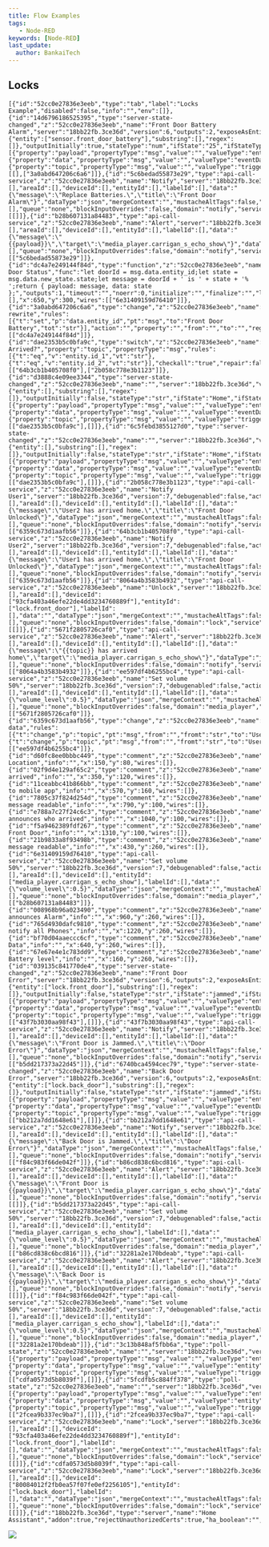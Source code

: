 ```yaml
---
title: Flow Examples
tags:
   - Node-RED
keywords: [Node-RED]
last_update:
  author: BankaiTech
---
```

## Locks
```
[{"id":"52cc0e27836e3eeb","type":"tab","label":"Locks Example","disabled":false,"info":"","env":[]},{"id":"14d6796186525395","type":"server-state-changed","z":"52cc0e27836e3eeb","name":"Front Door Battery Alarm","server":"18bb22fb.3ce36d","version":6,"outputs":2,"exposeAsEntityConfig":"","entities":{"entity":["sensor.front_door_battery"],"substring":[],"regex":[]},"outputInitially":true,"stateType":"num","ifState":"25","ifStateType":"num","ifStateOperator":"gte","outputOnlyOnStateChange":true,"for":"0","forType":"num","forUnits":"minutes","ignorePrevStateNull":true,"ignorePrevStateUnknown":true,"ignorePrevStateUnavailable":true,"ignoreCurrentStateUnknown":true,"ignoreCurrentStateUnavailable":true,"outputProperties":[{"property":"payload","propertyType":"msg","value":"","valueType":"entityState"},{"property":"data","propertyType":"msg","value":"","valueType":"eventData"},{"property":"topic","propertyType":"msg","value":"","valueType":"triggerId"}],"x":170,"y":300,"wires":[[],["3a0abd647206c6a6"]]},{"id":"5c6bedad55873e29","type":"api-call-service","z":"52cc0e27836e3eeb","name":"Notify","server":"18bb22fb.3ce36d","version":7,"debugenabled":false,"action":"notify.notify","floorId":[],"areaId":[],"deviceId":[],"entityId":[],"labelId":[],"data":"{\"message\":\"Replace Batteries.\",\"title\":\"Front Door Alarm\"}","dataType":"json","mergeContext":"","mustacheAltTags":false,"outputProperties":[],"queue":"none","blockInputOverrides":false,"domain":"notify","service":"notify","x":1170,"y":300,"wires":[[]]},{"id":"b28b607131a84483","type":"api-call-service","z":"52cc0e27836e3eeb","name":"Alert","server":"18bb22fb.3ce36d","version":7,"debugenabled":false,"action":"notify.alexa_media_carrigan_s_echo_show","floorId":[],"areaId":[],"deviceId":[],"entityId":[],"labelId":[],"data":"{\"message\":\"{{payload}}\",\"target\":\"media_player.carrigan_s_echo_show\"}","dataType":"json","mergeContext":"","mustacheAltTags":false,"outputProperties":[],"queue":"none","blockInputOverrides":false,"domain":"notify","service":"alexa_media_carrigan_s_echo_show","output_location":"","output_location_type":"none","x":1030,"y":300,"wires":[["5c6bedad55873e29"]]},{"id":"dc4a7e249144f84d","type":"function","z":"52cc0e27836e3eeb","name":"Check Door Status","func":"let doorId = msg.data.entity_id;let state = msg.data.new_state.state;let message = doorId + ' is ' + state + '% ';return { payload: message, data: state };","outputs":1,"timeout":"","noerr":0,"initialize":"","finalize":"","libs":[],"x":650,"y":300,"wires":[["6e31409159d76410"]]},{"id":"3a0abd647206c6a6","type":"change","z":"52cc0e27836e3eeb","name":"Data rewrite","rules":[{"t":"set","p":"data.entity_id","pt":"msg","to":"Front Door Battery","tot":"str"}],"action":"","property":"","from":"","to":"","reg":false,"x":410,"y":300,"wires":[["dc4a7e249144f84d"]]},{"id":"dae2353b5c0bfa9c","type":"switch","z":"52cc0e27836e3eeb","name":"Who Arrived?","property":"topic","propertyType":"msg","rules":[{"t":"eq","v":"entity.id_1","vt":"str"},{"t":"eq","v":"entity.id_2","vt":"str"}],"checkall":"true","repair":false,"outputs":2,"x":360,"y":160,"wires":[["64b3cb1b405708f0"],["2b058c778e3b1123"]]},{"id":"d3888c4e09ee3344","type":"server-state-changed","z":"52cc0e27836e3eeb","name":"","server":"18bb22fb.3ce36d","version":6,"outputs":2,"exposeAsEntityConfig":"","entities":{"entity":[],"substring":[],"regex":[]},"outputInitially":false,"stateType":"str","ifState":"Home","ifStateType":"str","ifStateOperator":"is","outputOnlyOnStateChange":true,"for":"0","forType":"num","forUnits":"minutes","ignorePrevStateNull":true,"ignorePrevStateUnknown":true,"ignorePrevStateUnavailable":true,"ignoreCurrentStateUnknown":true,"ignoreCurrentStateUnavailable":true,"outputProperties":[{"property":"payload","propertyType":"msg","value":"","valueType":"entityState"},{"property":"data","propertyType":"msg","value":"","valueType":"eventData"},{"property":"topic","propertyType":"msg","value":"","valueType":"triggerId"}],"x":140,"y":180,"wires":[["dae2353b5c0bfa9c"],[]]},{"id":"6c5febd3855127d0","type":"server-state-changed","z":"52cc0e27836e3eeb","name":"","server":"18bb22fb.3ce36d","version":6,"outputs":2,"exposeAsEntityConfig":"","entities":{"entity":[],"substring":[],"regex":[]},"outputInitially":false,"stateType":"str","ifState":"Home","ifStateType":"str","ifStateOperator":"is","outputOnlyOnStateChange":true,"for":"0","forType":"num","forUnits":"minutes","ignorePrevStateNull":true,"ignorePrevStateUnknown":true,"ignorePrevStateUnavailable":true,"ignoreCurrentStateUnknown":true,"ignoreCurrentStateUnavailable":true,"outputProperties":[{"property":"payload","propertyType":"msg","value":"","valueType":"entityState"},{"property":"data","propertyType":"msg","value":"","valueType":"eventData"},{"property":"topic","propertyType":"msg","value":"","valueType":"triggerId"}],"x":140,"y":120,"wires":[["dae2353b5c0bfa9c"],[]]},{"id":"2b058c778e3b1123","type":"api-call-service","z":"52cc0e27836e3eeb","name":"Notify User1","server":"18bb22fb.3ce36d","version":7,"debugenabled":false,"action":"","floorId":[],"areaId":[],"deviceId":[],"entityId":[],"labelId":[],"data":"{\"message\":\"User2 has arrived home.\",\"title\":\"Front Door Unlocked\"}","dataType":"json","mergeContext":"","mustacheAltTags":false,"outputProperties":[],"queue":"none","blockInputOverrides":false,"domain":"notify","service":"mobile_app_sm_g998u1","x":570,"y":200,"wires":[["6359c673d1aafb56"]]},{"id":"64b3cb1b405708f0","type":"api-call-service","z":"52cc0e27836e3eeb","name":"Notify User2","server":"18bb22fb.3ce36d","version":7,"debugenabled":false,"action":"","floorId":[],"areaId":[],"deviceId":[],"entityId":[],"labelId":[],"data":"{\"message\":\"User1 has arrived home.\",\"title\":\"Front Door Unlocked\"}","dataType":"json","mergeContext":"","mustacheAltTags":false,"outputProperties":[],"queue":"none","blockInputOverrides":false,"domain":"notify","service":"mobile_app_sm_g996u","x":570,"y":100,"wires":[["6359c673d1aafb56"]]},{"id":"8064a4b3583b4932","type":"api-call-service","z":"52cc0e27836e3eeb","name":"Unlock","server":"18bb22fb.3ce36d","version":7,"debugenabled":false,"action":"lock.unlock","floorId":[],"areaId":[],"deviceId":["93cfa403a46efe22de4dd3234760889f"],"entityId":["lock.front_door"],"labelId":[],"data":"","dataType":"json","mergeContext":"","mustacheAltTags":false,"outputProperties":[],"queue":"none","blockInputOverrides":false,"domain":"lock","service":"unlock","x":1290,"y":160,"wires":[[]]},{"id":"5671f2805726caf0","type":"api-call-service","z":"52cc0e27836e3eeb","name":"Alert","server":"18bb22fb.3ce36d","version":7,"debugenabled":false,"action":"notify.alexa_media","floorId":[],"areaId":[],"deviceId":[],"entityId":[],"labelId":[],"data":"{\"message\":\"{{topic}} has arrived home\",\"target\":\"media_player.carrigan_s_echo_show\"}","dataType":"json","mergeContext":"","mustacheAltTags":false,"outputProperties":[],"queue":"none","blockInputOverrides":false,"domain":"notify","service":"alexa_media","output_location":"","output_location_type":"none","x":1130,"y":160,"wires":[["8064a4b3583b4932"]]},{"id":"ee597df4b6255bc4","type":"api-call-service","z":"52cc0e27836e3eeb","name":"Set volume 50%","server":"18bb22fb.3ce36d","version":7,"debugenabled":false,"action":"media_player.volume_set","floorId":[],"areaId":[],"deviceId":[],"entityId":[],"labelId":[],"data":"{\"volume_level\":0.5}","dataType":"json","mergeContext":"","mustacheAltTags":false,"outputProperties":[],"queue":"none","blockInputOverrides":false,"domain":"media_player","service":"volume_set","output_location":"","output_location_type":"none","x":960,"y":160,"wires":[["5671f2805726caf0"]]},{"id":"6359c673d1aafb56","type":"change","z":"52cc0e27836e3eeb","name":"rewrite data","rules":[{"t":"change","p":"topic","pt":"msg","from":"","fromt":"str","to":"User2","tot":"str"},{"t":"change","p":"topic","pt":"msg","from":"","fromt":"str","to":"User1","tot":"str"}],"action":"","property":"","from":"","to":"","reg":false,"x":770,"y":160,"wires":[["ee597df4b6255bc4"]]},{"id":"d60fc8ee0bbbc449","type":"comment","z":"52cc0e27836e3eeb","name":"Monitors Location","info":"","x":150,"y":80,"wires":[]},{"id":"02f9d4e129af65c2","type":"comment","z":"52cc0e27836e3eeb","name":"Who arrived","info":"","x":350,"y":120,"wires":[]},{"id":"11ceabbc41b866bb","type":"comment","z":"52cc0e27836e3eeb","name":"Push to mobile app","info":"","x":570,"y":160,"wires":[]},{"id":"7805c37f824d254d","type":"comment","z":"52cc0e27836e3eeb","name":"Make message readable","info":"","x":790,"y":100,"wires":[]},{"id":"e788a7c27f24c6c3","type":"comment","z":"52cc0e27836e3eeb","name":"Alexa announces who arrived","info":"","x":1040,"y":100,"wires":[]},{"id":"f5a9462389fdf267","type":"comment","z":"52cc0e27836e3eeb","name":"Unlock Front Door","info":"","x":1310,"y":100,"wires":[]},{"id":"21b9833a8f93498b","type":"comment","z":"52cc0e27836e3eeb","name":"Make message readable","info":"","x":430,"y":260,"wires":[]},{"id":"6e31409159d76410","type":"api-call-service","z":"52cc0e27836e3eeb","name":"Set volume 50%","server":"18bb22fb.3ce36d","version":7,"debugenabled":false,"action":"media_player.volume_set","floorId":[],"areaId":[],"deviceId":[],"entityId":["media_player.carrigan_s_echo_show"],"labelId":[],"data":"{\"volume_level\":0.5}","dataType":"json","mergeContext":"","mustacheAltTags":false,"outputProperties":[],"queue":"none","blockInputOverrides":false,"domain":"media_player","service":"volume_set","output_location":"","output_location_type":"none","x":860,"y":300,"wires":[["b28b607131a84483"]]},{"id":"008968b96a023490","type":"comment","z":"52cc0e27836e3eeb","name":"Alexa announces Alarm","info":"","x":960,"y":260,"wires":[]},{"id":"765d4930dafc9810","type":"comment","z":"52cc0e27836e3eeb","name":"Push notify all Phones","info":"","x":1220,"y":260,"wires":[]},{"id":"bf70d04aaeccc6cf","type":"comment","z":"52cc0e27836e3eeb","name":"Processes Data","info":"","x":640,"y":260,"wires":[]},{"id":"67e67e4e1c783dd9","type":"comment","z":"52cc0e27836e3eeb","name":"Monitors Battery level","info":"","x":160,"y":260,"wires":[]},{"id":"039135c841770de4","type":"server-state-changed","z":"52cc0e27836e3eeb","name":"Front Door Error","server":"18bb22fb.3ce36d","version":6,"outputs":2,"exposeAsEntityConfig":"","entities":{"entity":["lock.front_door"],"substring":[],"regex":[]},"outputInitially":false,"stateType":"str","ifState":"jammed","ifStateType":"str","ifStateOperator":"is","outputOnlyOnStateChange":true,"for":"0","forType":"num","forUnits":"minutes","ignorePrevStateNull":true,"ignorePrevStateUnknown":true,"ignorePrevStateUnavailable":true,"ignoreCurrentStateUnknown":true,"ignoreCurrentStateUnavailable":true,"outputProperties":[{"property":"payload","propertyType":"msg","value":"","valueType":"entityState"},{"property":"data","propertyType":"msg","value":"","valueType":"eventData"},{"property":"topic","propertyType":"msg","value":"","valueType":"triggerId"}],"x":140,"y":380,"wires":[["43f7b3030aa98f43"],[]]},{"id":"43f7b3030aa98f43","type":"api-call-service","z":"52cc0e27836e3eeb","name":"Notify","server":"18bb22fb.3ce36d","version":7,"debugenabled":false,"action":"notify.notify","floorId":[],"areaId":[],"deviceId":[],"entityId":[],"labelId":[],"data":"{\"message\":\"Front Door is Jammed.\",\"title\":\"Door Error\"}","dataType":"json","mergeContext":"","mustacheAltTags":false,"outputProperties":[],"queue":"none","blockInputOverrides":false,"domain":"notify","service":"notify","x":338.2916564941406,"y":379.3437805175781,"wires":[["b5dd217373a22d45"]]},{"id":"6740bca4594cec79","type":"server-state-changed","z":"52cc0e27836e3eeb","name":"Back Door Error","server":"18bb22fb.3ce36d","version":6,"outputs":2,"exposeAsEntityConfig":"","entities":{"entity":["lock.back_door"],"substring":[],"regex":[]},"outputInitially":false,"stateType":"str","ifState":"jammed","ifStateType":"str","ifStateOperator":"is","outputOnlyOnStateChange":true,"for":"0","forType":"num","forUnits":"minutes","ignorePrevStateNull":true,"ignorePrevStateUnknown":true,"ignorePrevStateUnavailable":true,"ignoreCurrentStateUnknown":true,"ignoreCurrentStateUnavailable":true,"outputProperties":[{"property":"payload","propertyType":"msg","value":"","valueType":"entityState"},{"property":"data","propertyType":"msg","value":"","valueType":"eventData"},{"property":"topic","propertyType":"msg","value":"","valueType":"triggerId"}],"x":140,"y":440,"wires":[["bb212a7dd1648e61"],[]]},{"id":"bb212a7dd1648e61","type":"api-call-service","z":"52cc0e27836e3eeb","name":"Notify","server":"18bb22fb.3ce36d","version":7,"debugenabled":false,"action":"notify.notify","floorId":[],"areaId":[],"deviceId":[],"entityId":[],"labelId":[],"data":"{\"message\":\"Back Door is Jammed.\",\"title\":\"Door Error\"}","dataType":"json","mergeContext":"","mustacheAltTags":false,"outputProperties":[],"queue":"none","blockInputOverrides":false,"domain":"notify","service":"notify","x":338.2916564941406,"y":439.3437805175781,"wires":[["f84c983f66de042f"]]},{"id":"b86cd838c6bcd816","type":"api-call-service","z":"52cc0e27836e3eeb","name":"Alert","server":"18bb22fb.3ce36d","version":7,"debugenabled":false,"action":"notify.alexa_media_carrigan_s_echo_show","floorId":[],"areaId":[],"deviceId":[],"entityId":[],"labelId":[],"data":"{\"message\":\"Front Door is {{payload}}\",\"target\":\"media_player.carrigan_s_echo_show\"}","dataType":"json","mergeContext":"","mustacheAltTags":false,"outputProperties":[],"queue":"none","blockInputOverrides":false,"domain":"notify","service":"alexa_media_carrigan_s_echo_show","output_location":"","output_location_type":"none","x":710,"y":380,"wires":[[]]},{"id":"b5dd217373a22d45","type":"api-call-service","z":"52cc0e27836e3eeb","name":"Set volume 50%","server":"18bb22fb.3ce36d","version":7,"debugenabled":false,"action":"media_player.volume_set","floorId":[],"areaId":[],"deviceId":[],"entityId":["media_player.carrigan_s_echo_show"],"labelId":[],"data":"{\"volume_level\":0.5}","dataType":"json","mergeContext":"","mustacheAltTags":false,"outputProperties":[],"queue":"none","blockInputOverrides":false,"domain":"media_player","service":"volume_set","output_location":"","output_location_type":"none","x":520,"y":380,"wires":[["b86cd838c6bcd816"]]},{"id":"32281a2e170bdeab","type":"api-call-service","z":"52cc0e27836e3eeb","name":"Alert","server":"18bb22fb.3ce36d","version":7,"debugenabled":false,"action":"notify.alexa_media_carrigan_s_echo_show","floorId":[],"areaId":[],"deviceId":[],"entityId":[],"labelId":[],"data":"{\"message\":\"Back Door is {{payload}}\",\"target\":\"media_player.carrigan_s_echo_show\"}","dataType":"json","mergeContext":"","mustacheAltTags":false,"outputProperties":[],"queue":"none","blockInputOverrides":false,"domain":"notify","service":"alexa_media_carrigan_s_echo_show","output_location":"","output_location_type":"none","x":710,"y":440,"wires":[[]]},{"id":"f84c983f66de042f","type":"api-call-service","z":"52cc0e27836e3eeb","name":"Set volume 50%","server":"18bb22fb.3ce36d","version":7,"debugenabled":false,"action":"media_player.volume_set","floorId":[],"areaId":[],"deviceId":[],"entityId":["media_player.carrigan_s_echo_show"],"labelId":[],"data":"{\"volume_level\":0.5}","dataType":"json","mergeContext":"","mustacheAltTags":false,"outputProperties":[],"queue":"none","blockInputOverrides":false,"domain":"media_player","service":"volume_set","output_location":"","output_location_type":"none","x":520,"y":440,"wires":[["32281a2e170bdeab"]]},{"id":"3c13b848af5fbb6a","type":"poll-state","z":"52cc0e27836e3eeb","name":"","server":"18bb22fb.3ce36d","version":3,"exposeAsEntityConfig":"","updateInterval":"5","updateIntervalType":"num","updateIntervalUnits":"minutes","outputInitially":false,"outputOnChanged":false,"entityId":"lock.back_door","stateType":"str","ifState":"jammed","ifStateType":"str","ifStateOperator":"is","outputs":2,"outputProperties":[{"property":"payload","propertyType":"msg","value":"","valueType":"entityState"},{"property":"data","propertyType":"msg","value":"","valueType":"entity"},{"property":"topic","propertyType":"msg","value":"","valueType":"triggerId"}],"x":170,"y":520,"wires":[["cdfa0573d5b8039f"],[]]},{"id":"5fcdfb5c884ff378","type":"poll-state","z":"52cc0e27836e3eeb","name":"","server":"18bb22fb.3ce36d","version":3,"exposeAsEntityConfig":"","updateInterval":"5","updateIntervalType":"num","updateIntervalUnits":"minutes","outputInitially":false,"outputOnChanged":false,"entityId":"lock.front_door","stateType":"str","ifState":"jammed","ifStateType":"str","ifStateOperator":"is","outputs":2,"outputProperties":[{"property":"payload","propertyType":"msg","value":"","valueType":"entityState"},{"property":"data","propertyType":"msg","value":"","valueType":"entity"},{"property":"topic","propertyType":"msg","value":"","valueType":"triggerId"}],"x":170,"y":580,"wires":[["2fcea9b337ec9ba7"],[]]},{"id":"2fcea9b337ec9ba7","type":"api-call-service","z":"52cc0e27836e3eeb","name":"Lock","server":"18bb22fb.3ce36d","version":7,"debugenabled":false,"action":"lock.lock","floorId":[],"areaId":[],"deviceId":["93cfa403a46efe22de4dd3234760889f"],"entityId":["lock.front_door"],"labelId":[],"data":"","dataType":"json","mergeContext":"","mustacheAltTags":false,"outputProperties":[],"queue":"none","blockInputOverrides":false,"domain":"lock","service":"lock","x":390,"y":580,"wires":[[]]},{"id":"cdfa0573d5b8039f","type":"api-call-service","z":"52cc0e27836e3eeb","name":"Lock","server":"18bb22fb.3ce36d","version":7,"debugenabled":false,"action":"lock.lock","floorId":[],"areaId":[],"deviceId":["80084012f2fb0ea57f07fe0ef2256105"],"entityId":["lock.back_door"],"labelId":[],"data":"","dataType":"json","mergeContext":"","mustacheAltTags":false,"outputProperties":[],"queue":"none","blockInputOverrides":false,"domain":"lock","service":"lock","x":390,"y":520,"wires":[[]]},{"id":"18bb22fb.3ce36d","type":"server","name":"Home Assistant","addon":true,"rejectUnauthorizedCerts":true,"ha_boolean":"","connectionDelay":false,"cacheJson":true,"heartbeat":false,"heartbeatInterval":"","areaSelector":"friendlyName","deviceSelector":"friendlyName","entitySelector":"friendlyName","statusSeparator":"","enableGlobalContextStore":true}]
```
<a href="https://www.buymeacoffee.com/BankaiTech"><img src="https://img.buymeacoffee.com/button-api/?text=Buy me a beer&emoji=🍺&slug=BankaiTech&button_colour=FFDD00&font_colour=000000&font_family=Cookie&outline_colour=000000&coffee_colour=ffffff" /></a>
